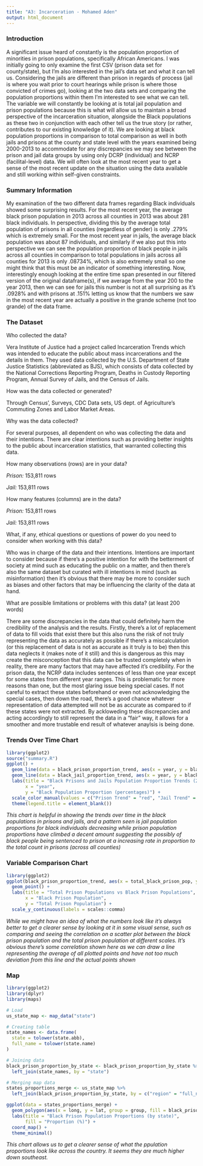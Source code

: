 ```yaml
---
title: "A3: Incarceration - Mohamed Aden"
output: html_document
---
```




### Introduction

A significant issue heard of constantly is the population proportion of minorities in prison populations, specifically African Americans. I was initially going to only examine the first CSV (prison data set for county/state), but I'm also interested in the jail's data set and what it can tell us. Considering the jails are different than prison in regards of process (jail is where you wait prior to court hearings while prison is where those convicted of crimes go), looking at the two data sets and comparing the population proportions within them I'm interested to see what we can tell. The variable we will constantly be looking at is total jail population and prison populations because this is what will allow us to maintain a broad perspective of the incarceration situation, alongside the Black populations as these two in conjunction with each other tell us the true story (or rather, contributes to our existing knowledge of it). We are looking at black population proportions in comparison to total comparison as well in both jails and prisons at the county and state level with the years examined being 2000-2013 to accommodate for any discrepancies we may see between the prison and jail data groups by using only DCRP (individual) and NCRP (facilital-level) data. We will often look at the most recent year to get a sense of the most recent update on the situation using the data available and still working within self-given constraints. 

### Summary Information

My examination of the two different data frames regarding Black individuals showed some surprising results. For the most recent year, the average black prison population in 2013 across all counties in 2013 was about 281 black individuals. In perspective, dividing this by the average total population of prisons in all counties (regardless of gender) is only .279% which is extremely small. For the most recent year in jails, the average black population was about 87 individuals, and similarly if we also put this into perspective we can see the population proportion of black people in jails across all counties in comparison to total populations in jails across all counties for 2013 is only .08734%, which is also extremely small so one might think that this must be an indicator of something interesting. Now, interestingly enough looking at the entire time span presented in our filtered version of the original dataframe(s), if we average from the year 200 to the year 2013, then we can see for jails this number is not at all surprising as it's .0928% and with prisons at .151% letting us know that the numbers we saw in the most recent year are actually a positive in the grande scheme (not too grande) of the data frame. 

### The Dataset

Who collected the data? 

Vera Institute of Justice had a project called Incarceration Trends which was intended to educate the public about mass incarcerations and the details in them. They used data collected by the U.S. Department of State Justice Statistics (abbreviated as BJS), which consists of data collected by the National Corrections Reporting Program, Deaths in Custody Reporting Program, Annual Survey of Jails, and the Census of Jails. 


How was the data collected or generated?

Through Census', Surveys, CDC Data sets, US dept. of Agriculture's Commuting Zones and Labor Market Areas.


Why was the data collected? 

For several purposes, all dependent on who was collecting the data and their intentions. There are clear intentions such as providing better insights to the public about incarceration statistics, that warranted collecting this data.


How many observations (rows) are in your data?

*Prison:* 153,811 rows

*Jail:* 153,811 rows


How many features (columns) are in the data?  

*Prison:* 153,811 rows

*Jail:* 153,811 rows


What, if any, ethical questions or questions of power do you need to consider when working with this data?  

Who was in charge of the data and their intentions. Intentions are important to consider because if there's a positive intention for with the betterment of society at mind such as educating the public on a matter, and then there's also the same dataset but curated with ill intentions in mind (such as misinformation) then it's obvious that there may be more to consider such as biases and other factors that may be influencing the clarity of the data at hand. 

What are possible limitations or problems with this data?   (at least 200 words)

There are some discrepancies in the data that could definitely harm the credibility of the analysis and the results. Firstly, there's a lot of replacement of data to fill voids that exist there but this also runs the risk of not truly representing the data as accurately as possible if there's a miscalculation (or this replacement of data is not as accurate as it truly is to be) then this data neglects it (makes note of it still) and this is dangerous as this may create the misconception that this data can be trusted completely when in reality, there are many factors that may have affected it's credibility. For the prison data, the NCRP data includes sentences of less than one year except for some states from different year ranges. This is problematic for more reasons than one, but the most glaring issue being special cases. If not careful to extract these states beforehand or even not acknowledging the special cases, then down the road, there's a good chance whatever representation of data attempted will not be as accurate as compared to if these states were not extracted. By ackloweding these discrepancies and acting accordingly to still represent the data in a "fair" way, it allows for a smoother and more trustable end result of whatever anaylsis is being done. 

### Trends Over Time Chart

```r
library(ggplot2)
source("summary.R")
ggplot() +
  geom_line(data = black_prison_proportion_trend, aes(x = year, y = black_prison_proportion, color = "Prison Trend")) +
  geom_line(data = black_jail_proportion_trend, aes(x = year, y = black_jail_proportion, color = "Jail Trend")) +
  labs(title = "Black Prisons and Jails Population Proportion Trends (2000-2013)",
       x = "year", 
       y = "Black Population Proportion (percentages)") +
  scale_color_manual(values = c("Prison Trend" = "red", "Jail Trend" = "cyan")) +
  theme(legend.title = element_blank())
```

*This chart is helpful in showing the trends over time in the black populations in prisons and jails, and a pattern seen is jail population proportions for black individuals decreasing while prison population proportions have climbed a decent amount suggesting the possibly of black people being sentenced to prison at a increasing rate in proportion to the total count in prisons (across all counties)*

### Variable Comparison Chart

```r
library(ggplot2)
ggplot(black_prison_proportion_trend, aes(x = total_black_prison_pop, y = total_prison_pop)) +
  geom_point() +
  labs(title = "Total Prison Populations vs Black Prison Populations",
       x = "Black Prison Population",
       y = "Total Prison Population") +
  scale_y_continuous(labels = scales::comma)
```
*While we might have an idea of what the numbers look like it's always better to get a clearer sense by looking at it in some visual sense, such as comparing and seeing the correlation on a scatter plot between the black prison population and the total prison population at different scales. It's obvious there's some correlation shown here as we can draw a line representing the average of all plotted points and have not too much deviation from this line and the actual points shown*


### Map

```r
library(ggplot2)
library(dplyr)
library(maps)

# Load
us_state_map <- map_data("state")

# Creating table
state_names <- data.frame(
  state = tolower(state.abb),
  full_name = tolower(state.name)
)

# Joining data
black_prison_proportion_by_state <- black_prison_proportion_by_state %>%
  left_join(state_names, by = "state")

# Merging map data
states_proportions_merge <- us_state_map %>%
  left_join(black_prison_proportion_by_state, by = c("region" = "full_name"))

ggplot(data = states_proportions_merge) +
  geom_polygon(aes(x = long, y = lat, group = group, fill = black_prison_proportion), color = "white") +
  labs(title = "Black Prison Population Proportions (by state)",
       fill = "Proportion (%)") +
  coord_map() +
  theme_minimal()

```

*This chart allows us to get a clearer sense of what the ppulation proportions look like across the country. It seems they are much higher down southeast.*

